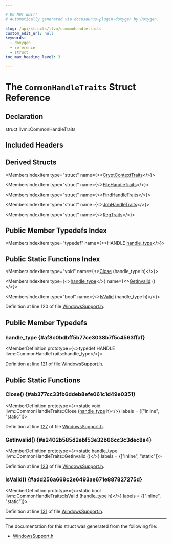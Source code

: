 ```yaml
---

# DO NOT EDIT!
# Automatically generated via docusaurus-plugin-doxygen by Doxygen.

slug: /api/structs/llvm/commonhandletraits
custom_edit_url: null
keywords:
  - doxygen
  - reference
  - struct
toc_max_heading_level: 3

---
```





# The `CommonHandleTraits` Struct Reference

<DoxygenPage pluginConfig={pluginConfig}>



## Declaration

<CodeBlock>struct llvm::CommonHandleTraits</CodeBlock>

## Included Headers

<IncludesList>
<IncludesListItem
  filePath="llvm/Support/Windows/WindowsSupport.h"
  permalink="/docs/api/files/include/include/llvm/include/llvm/support/include/llvm/support/windows/windowssupport-h"
  isLocal="true" />
</IncludesList>

## Derived Structs

<MembersIndex>

<MembersIndexItem
  type="struct"
  name={<><a href="/docs/api/structs/llvm/cryptcontexttraits">CryptContextTraits</a></>}>
</MembersIndexItem>

<MembersIndexItem
  type="struct"
  name={<><a href="/docs/api/structs/llvm/filehandletraits">FileHandleTraits</a></>}>
</MembersIndexItem>

<MembersIndexItem
  type="struct"
  name={<><a href="/docs/api/structs/llvm/findhandletraits">FindHandleTraits</a></>}>
</MembersIndexItem>

<MembersIndexItem
  type="struct"
  name={<><a href="/docs/api/structs/llvm/jobhandletraits">JobHandleTraits</a></>}>
</MembersIndexItem>

<MembersIndexItem
  type="struct"
  name={<><a href="/docs/api/structs/llvm/regtraits">RegTraits</a></>}>
</MembersIndexItem>

</MembersIndex>

## Public Member Typedefs Index

<MembersIndex>

<MembersIndexItem
  type="typedef"
  name={<>HANDLE <a href="#af8c0bdbff5b77ce3038b7f5c4563ffaf">handle&#95;type</a></>}>
</MembersIndexItem>

</MembersIndex>

## Public Static Functions Index

<MembersIndex>

<MembersIndexItem
  type="void"
  name={<><a href="#ab377cc33fb6ddeb8efe061c1d49e0351">Close</a> (handle&#95;type h)</>}>
</MembersIndexItem>

<MembersIndexItem
  type={<><a href="#af8c0bdbff5b77ce3038b7f5c4563ffaf">handle&#95;type</a></>}
  name={<><a href="#a2402b585d2ebf53e32b66cc3c3dec8a4">GetInvalid</a> ()</>}>
</MembersIndexItem>

<MembersIndexItem
  type="bool"
  name={<><a href="#add256a669c2e6493ae671e887827275d">IsValid</a> (handle&#95;type h)</>}>
</MembersIndexItem>

</MembersIndex>


Definition at line 120 of file <a href="/docs/api/files/include/include/llvm/include/llvm/support/include/llvm/support/windows/windowssupport-h">WindowsSupport.h</a>.

<SectionDefinition>

## Public Member Typedefs

### handle&#95;type {#af8c0bdbff5b77ce3038b7f5c4563ffaf}

<MemberDefinition
  prototype={<>typedef HANDLE llvm::CommonHandleTraits::handle&#95;type</>}>

Definition at line <a href="/docs/api/files/include/include/llvm/include/llvm/support/include/llvm/support/windows/windowssupport-h/#l00121">121</a> of file <a href="/docs/api/files/include/include/llvm/include/llvm/support/include/llvm/support/windows/windowssupport-h">WindowsSupport.h</a>.
</MemberDefinition>

</SectionDefinition>

<SectionDefinition>

## Public Static Functions

### Close() {#ab377cc33fb6ddeb8efe061c1d49e0351}

<MemberDefinition
  prototype={<>static void llvm::CommonHandleTraits::Close (<a href="#af8c0bdbff5b77ce3038b7f5c4563ffaf">handle&#95;type</a> h)</>}
  labels = {["inline", "static"]}>

Definition at line <a href="/docs/api/files/include/include/llvm/include/llvm/support/include/llvm/support/windows/windowssupport-h/#l00127">127</a> of file <a href="/docs/api/files/include/include/llvm/include/llvm/support/include/llvm/support/windows/windowssupport-h">WindowsSupport.h</a>.
</MemberDefinition>

### GetInvalid() {#a2402b585d2ebf53e32b66cc3c3dec8a4}

<MemberDefinition
  prototype={<>static handle&#95;type llvm::CommonHandleTraits::GetInvalid ()</>}
  labels = {["inline", "static"]}>

Definition at line <a href="/docs/api/files/include/include/llvm/include/llvm/support/include/llvm/support/windows/windowssupport-h/#l00123">123</a> of file <a href="/docs/api/files/include/include/llvm/include/llvm/support/include/llvm/support/windows/windowssupport-h">WindowsSupport.h</a>.
</MemberDefinition>

### IsValid() {#add256a669c2e6493ae671e887827275d}

<MemberDefinition
  prototype={<>static bool llvm::CommonHandleTraits::IsValid (<a href="#af8c0bdbff5b77ce3038b7f5c4563ffaf">handle&#95;type</a> h)</>}
  labels = {["inline", "static"]}>

Definition at line <a href="/docs/api/files/include/include/llvm/include/llvm/support/include/llvm/support/windows/windowssupport-h/#l00131">131</a> of file <a href="/docs/api/files/include/include/llvm/include/llvm/support/include/llvm/support/windows/windowssupport-h">WindowsSupport.h</a>.
</MemberDefinition>

</SectionDefinition>

<hr/>

The documentation for this struct was generated from the following file:

<ul>
<li><a href="/docs/api/files/include/include/llvm/include/llvm/support/include/llvm/support/windows/windowssupport-h">WindowsSupport.h</a></li>
</ul>

</DoxygenPage>
